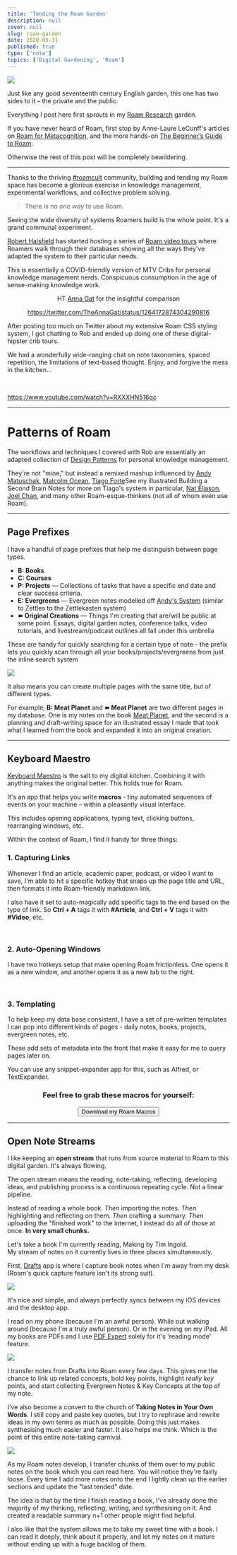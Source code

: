 ```yaml
---
title: 'Tending the Roam Garden'
description: null
cover: null
slug: roam-garden
date: 2020-05-31
published: true
type: ['note']
topics: ['Digital Gardening', 'Roam']
---
```



<Image src="https://res.cloudinary.com/dg3gyk0gu/image/upload/c_scale,w_580/v1590361285/maggieappleton.com/digital-gardening-theory/garden-sm-2.png" />

Just like any good seventeenth century English garden, this one has two sides to it – the private and the public.

Everything I post here first sprouts in my [Roam Research](https://roamresearch.com) garden. 

<ImageFrame alt="A screen capture of my system in Roam" src="https://res.cloudinary.com/dg3gyk0gu/image/upload/c_scale,w_1720/v1590188713/maggieappleton.com/notes/roam_theme_maggie.png" />

If you have never heard of Roam, first stop by Anne-Laure LeCunff's articles on <a href="https://nesslabs.com/roam-research">Roam for Metacognition</a>, and the more hands-on <a href="https://nesslabs.com/roam-research-beginner-guide">The Beginner’s Guide to Roam</a>.
 
Otherwise the rest of this post will be completely bewildering.

---

Thanks to the thriving <a href="https://twitter.com/hashtag/roamcult">#roamcult</a> community, building and tending my Roam space has become a glorious exercise in knowledge management, experimental workflows, and collective problem solving. 

> There is no *one way* to use Roam. 

Seeing the wide diversity of systems Roamers build is the whole point. It's a grand communal experiment.

<p><a href="https://www.influenceinsights.io/">Robert Haisfield</a> has started hosting a series of <a href="https://www.youtube.com/channel/UCWA6aNcUjK2w0Z_-0UURq_g/videos">Roam video tours</a> where Roamers walk through their databases showing all the ways they've adapted the system to their particular needs.</p>

<p>This is essentially a COVID-friendly version of MTV Cribs for personal knowledge management nerds. Conspicuous consumption in the age of sense-making knowledge work.</p>

<Center>

<Subtext>

HT <a href="https://twitter.com/TheAnnaGat">Anna Gat</a> for the insightful comparison

</Subtext>

https://twitter.com/TheAnnaGat/status/1264172874304290816

</Center>

<p>After posting too much on Twitter about my extensive <Link to="/paintingroam">Roam CSS styling system</Link>, I got chatting to Rob and ended up doing one of these digital-hipster crib tours.</p>

<p>We had a wonderfully wide-ranging chat on note taxonomies, spaced repetition, the limitations of text-based thought. Enjoy, and forgive the mess in the kitchen...</p>

<br />

<p>

https://www.youtube.com/watch?v=RXXXHN516qc

</p>

---

<h1>Patterns of Roam</h1>

<p>The workflows and techniques I covered with Rob are essentially an adapted collection of <a href="https://en.wikipedia.org/wiki/Design_pattern">Design Patterns</a> for personal knowledge management.</p>

<p>They're not "mine," but instead a remixed mashup influenced by <a href="https://andymatuschak.com">Andy Matuschak</a>, <a href="https://malcolmocean.com/">Malcolm Ocean</a>, <a href="https://fortelabs.co/">Tiago Forte</a><Footnote count={2}>See my illustrated <Link to="/basb">Building a Second Brain Notes</Link> for more on Tiago's system in particular</Footnote>, <a href="https://learn.nateliason.com/">Nat Eliason</a>, <a href="http://joelchan.me/">Joel Chan</a>, and many other Roam-esque-thinkers  
(not all of whom even use Roam).</p>

---

## Page Prefixes

I have a handful of page prefixes that help me distinguish between page types.

<ul>
    <li><b>B: Books</b></li>
    <li><b>C: Courses</b></li>
    <li><b>P: Projects</b> –– Collections of tasks that have a specific end date and clear success criteria.</li>
    <li><b>E: Evergreens</b> –– Evergreen notes modelled off <a href="https://notes.andymatuschak.org/Evergreen_notes">Andy's System</a> (similar to Zettles to the Zettlekasten system)</li>
    <li><b>➽ Original Creations</b> –– Things I'm creating that are/will be public at some point. Essays, <Link to="/garden">digital garden notes</Link>, conference talks, video tutorials, and livestream/podcast outlines all fall under this umbrella</li>
</ul>

These are handy for quickly searching for a certain type of note - the prefix lets you quickly scan through all your books/projects/evergreens from just the inline search system

<Image src="https://res.cloudinary.com/dg3gyk0gu/image/upload/v1590796137/maggieappleton.com/notes/roam-garden/inlinesearch.png" />

<p>It also means you can create multiple pages with the same title, but of different types.</p>


<p>
For example, <b>B: Meat Planet</b> and <b>➽ Meat Planet</b> are two different pages in my database. One is my notes on the book <a href="https://www.ucpress.edu/book/9780520295537/meat-planet">Meat Planet</a>, and the second is a planning and draft-writing space for an <Link to="/meat-planet">illustrated essay I made</Link> that took what I learned from the book and expanded it into an original creation.
</p>

---

## Keyboard Maestro

<p><a href="https://www.keyboardmaestro.com/main/">Keyboard Maestro</a> is the salt to my digital kitchen. Combining it with anything makes the original better.  This holds true for Roam.  

It's an app that helps you write <b>macros</b> - tiny automated sequences of events on your machine – within a pleasantly visual interface.</p>

<ImageFrame src="https://res.cloudinary.com/dg3gyk0gu/image/upload/v1590954520/maggieappleton.com/notes/roam-garden/keyboardmaestro.png" />

This includes opening applications, typing text, clicking buttons, rearranging windows, etc.

Within the context of Roam, I find it handy for three things:

### 1. Capturing Links

Whenever I find an article, academic paper, podcast, or video I want to save, I'm able to hit a specific hotkey that snaps up the page title and URL, then formats it into Roam-friendly markdown link.

<ImageFrame src="https://res.cloudinary.com/dg3gyk0gu/image/upload/v1590959288/maggieappleton.com/notes/roam-garden/linkcapture.gif" />

I also have it set to auto-magically add specific tags to the end based on the type of link. So **Ctrl + A** tags it with **#Article**, and **Ctrl + V** tags it with **#Video**, etc.

<br />

### 2. Auto-Opening Windows

I have two hotkeys setup that make opening Roam frictionless. One opens it as a new window, and another opens it as a new tab to the right.

<ImageFrame src="https://res.cloudinary.com/dg3gyk0gu/image/upload/v1590958542/maggieappleton.com/notes/roam-garden/quickopen.gif" />

<br />

### 3. Templating

To help keep my data base consistent, I have a set of pre-written templates I can pop into different kinds of pages - daily notes, books, projects, evergreen notes, etc.

These add sets of metadata into the front that make it easy for me to query pages later on.

<ImageFrame src="https://res.cloudinary.com/dg3gyk0gu/image/upload/v1590959251/maggieappleton.com/notes/roam-garden/templates.gif" />

You can use any snippet-expander app for this, such as Alfred, or TextExpander.

<Center style={{marginTop: '3em'}}>

### Feel free to grab these macros for yourself:

<p><a noStyle href="https://www.dropbox.com/s/iyx4jhs7vtdlt40/Maggie%27s%20Roam%20Macros.kmmacros?dl=0"><button style={{marginTop: '1em'}}>Download my Roam Macros</button> </a></p>

</Center>

---

<!-- 
## Note Taxonomy

Here's a big picture map of my taxonomical landscape.
 -->

## Open Note Streams

I like keeping an **open stream** that runs from source material to Roam to this digital garden. It's always flowing.

The open stream means the reading, note-taking, reflecting, developing ideas, and publishing process is a continuous repeating cycle. Not a linear pipeline.

Instead of reading a whole book. *Then* importing the notes. *Then* highlighting and reflecting on them. *Then* crafting a summary. *Then* uploading the "finished work" to the internet, I instead do all of those at once.  __In very small chunks.__

<p>Let's take a book I'm currently reading, <Link to="making-anthropology">Making by Tim Ingold</Link>.<br /> My stream of notes on it currently lives in three places simultaneously.</p>

First, <a href="https://getdrafts.com/">Drafts</a> app is where I capture book notes when I'm away from my desk (Roam's quick capture feature isn't its strong suit).

<Image src="https://res.cloudinary.com/dg3gyk0gu/image/upload/v1590778121/maggieappleton.com/notes/roam-garden/bookflow_1.png" />

It's nice and simple, and always perfectly syncs between my iOS devices and the desktop app.

I read on my phone (because I'm an awful person). While out walking around (because I'm a truly awful person). Or in the evening on my iPad. All my books are PDFs and I use <a href="https://pdfexpert.com/">PDF Expert</a> solely for it's 'reading mode' feature.

<Arrow />

<Image src="https://res.cloudinary.com/dg3gyk0gu/image/upload/v1590778119/maggieappleton.com/notes/roam-garden/bookflow_2.png" />

I transfer notes from Drafts into Roam every few days. This gives me the chance to link up related concepts, bold key points, highlight _really key_  points, and start collecting Evergreen Notes & Key Concepts at the top of my note.

I've also become a convert to the church of __Taking Notes in Your Own Words__.  I still copy and paste key quotes, but I try to rephrase and rewrite ideas in my own terms as much as possible. Doing this just makes synthesising much easier and faster. It also helps me think. Which is the point of this entire note-taking carnival.

<Arrow />

<Image src="https://res.cloudinary.com/dg3gyk0gu/image/upload/v1590778119/maggieappleton.com/notes/roam-garden/bookflow_3.png" />

As my Roam notes develop, I transfer chunks of them over to my public notes on the book <Link to="making-anthropology">which you can read here</Link>. You will notice they're fairly loose. Every time I add more notes onto the end I lightly clean up the earlier sections and update the "last tended" date.

The idea is that by the time I finish reading a book, I've already done the majority of my thinking, reflecting, writing, and synthesising on it. And created a readable summary n+1 other people might find helpful.

<p>I also like that the system allows me to take my sweet time with a book. I can read it deeply, think about it properly, and let my notes on it mature without ending up with a huge backlog of them.</p>

<!-- 
### Growing Evergreens



### Spaced Repetition Seedlings


### Writing Inboxes from Twitter to Talks
 -->


<ComingSoon />



<!-- 

<Image src="https://res.cloudinary.com/dg3gyk0gu/image/upload/v1590361285/maggieappleton.com/digital-gardening-theory/garden-main.png" />


<Image src="https://res.cloudinary.com/dg3gyk0gu/image/upload/v1590361284/maggieappleton.com/digital-gardening-theory/garden-sm-1.png" />

 -->